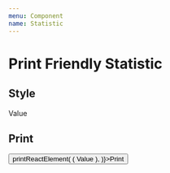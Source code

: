 ```yaml
---
menu: Component
name: Statistic
---
```



# Print Friendly Statistic

## Style

<Playground>
    <PrintFriendlyStatistic
        label="Hello"
        prefix="$"
        postfix="USD"
    >
        Value
    </PrintFriendlyStatistic>
</Playground>

## Print

<Playground>
    <button onClick={() => printReactElement(
        (<PrintFriendlyStatistic
            label="Hello"
            prefix="$"
            postfix="USD"
        >
            Value
        </PrintFriendlyStatistic>),
    )}>Print</button>
</Playground>
